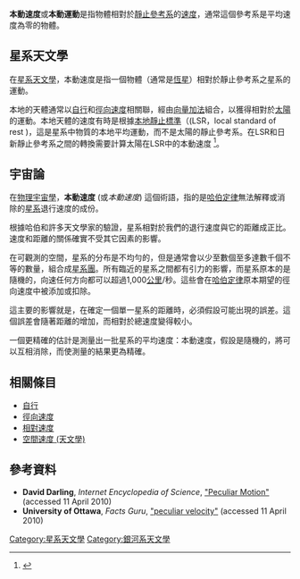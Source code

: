 '''本動速度'''或'''本動運動'''是指物體相對於[[靜止參考系|靜止參考系]]的[[速度|速度]]，通常這個參考系是平均速度為零的物體。

== 星系天文學 ==
在[[星系天文學|星系天文學]]，本動速度是指一個物體（通常是[[恆星|恆星]]）相對於靜止參考系之星系的運動。

本地的天體通常以[[自行|自行]]和[[徑向速度|徑向速度]]相關聯，經由[[向量|向量加法]]組合，以獲得相對於[[太陽|太陽]]的運動。本地天體的速度有時是根據[[本地靜止標準|本地靜止標準]]（(LSR，local standard of rest )，這是星系中物質的本地平均運動，而不是太陽的靜止參考系。在LSR和日新靜止參考系之間的轉換需要計算太陽在LSR中的本動速度
<ref name=mnras403>
{{cite journal
 |last1=Schönrich |first1=R.
 |last2=Binney |first2=J.
 |date=2010
 |title=Local kinematics and the local standard of rest
 |journal=[[Monthly_Notices_of_the_Royal_Astronomical_Society|Monthly Notices of the Royal Astronomical Society]]
 |volume=403 |issue=4 |pages=1829–1833
 |arxiv=0912.3693
 |bibcode=2010MNRAS.403.1829S |bibcode-access=free
 |doi=10.1111/j.1365-2966.2010.16253.x |doi-access=free
}}</ref>。

==宇宙論==
在[[物理宇宙學|物理宇宙學]]，'''本動速度''' (或''本動速度'') 這個術語，指的是[[哈伯定律|哈伯定律]]無法解釋或消除的[[星系|星系]]退行速度的成份。

根據哈伯和許多天文學家的驗證，星系相對於我們的退行速度與它的距離成正比。速度和距離的關係確實不受其它因素的影響。

在可觀測的空間，星系的分布是不均勻的，但是通常會以少至數個至多達數千個不等的數量，組合成[[星系團|星系團]]。所有臨近的星系之間都有引力的影響，而星系原本的是隨機的，向速任何方向都可以超過1,000[[公里|公里]]/秒。這些會在[[哈伯定律|哈伯定律]]原本期望的徑向速度中被添加或扣除。

這主要的影響就是，在確定一個單一星系的距離時，必須假設可能出現的誤差。這個誤差會隨著距離的增加，而相對於總速度變得較小。

一個更精確的估計是測量出一批星系的平均速度：本動速度，假設是隨機的，將可以互相消除，而使測量的結果更為精確。

== 相關條目 ==
{{Portal|Physics}}
* [[自行|自行]]
* [[徑向速度|徑向速度]]
* [[相對速度|相對速度]]
* [[恆星運動學|空間速度 (天文學)]]

==參考資料==
{{reflist}}
* '''David Darling''', ''Internet Encyclopedia of Science'', [https://web.archive.org/web/20140901032924/http://www.daviddarling.info/encyclopedia/P/peculiar_motion.html "Peculiar Motion"] (accessed 11 April 2010)
* '''University of Ottawa''', ''Facts Guru'', [https://web.archive.org/web/20060705214728/http://www.site.uottawa.ca:4321/astronomy/index.html#peculiarvelocity "peculiar velocity"] (accessed 11 April 2010)

[[Category:星系天文學|Category:星系天文學]]
[[Category:銀河系天文學|Category:銀河系天文學]]

{{physics-stub}}
{{astronomy-stub}}